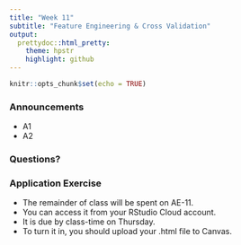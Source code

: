 ```yaml
---
title: "Week 11"
subtitle: "Feature Engineering & Cross Validation"
output: 
  prettydoc::html_pretty:
    theme: hpstr
    highlight: github
---
```


```r
knitr::opts_chunk$set(echo = TRUE)
```

### Announcements

- A1
- A2

### Questions?


### Application Exercise

- The remainder of class will be spent on AE-11. 
- You can access it from your RStudio Cloud account. 
- It is due by class-time on Thursday. 
- To turn it in, you should upload your .html file to Canvas.
